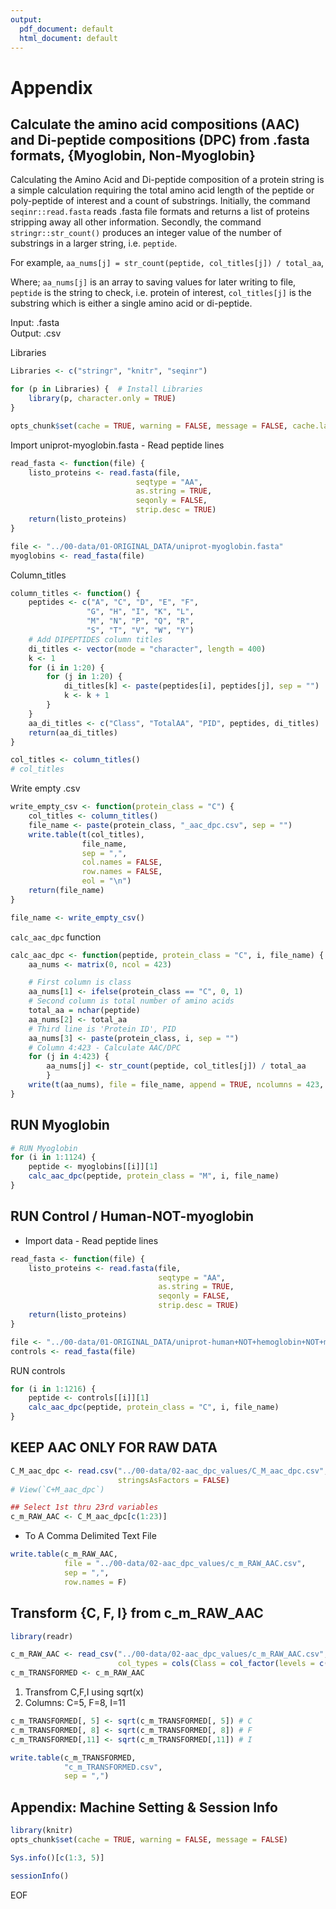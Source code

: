 ```yaml
---
output:
  pdf_document: default
  html_document: default
---
```


# Appendix

## Calculate the amino acid compositions (AAC) and Di-peptide compositions (DPC) from .fasta formats, {Myoglobin, Non-Myoglobin}

Calculating the Amino Acid and Di-peptide composition of a protein string is a simple calculation requiring the total amino acid length of the peptide or poly-peptide of interest and a count of substrings. Initially, the command `seqinr::read.fasta` reads .fasta file formats and returns a list of proteins stripping away all other information. Secondly, the command `stringr::str_count()` produces an integer value of the number of substrings in a larger string, i.e. `peptide`. 

For example, `aa_nums[j] = str_count(peptide, col_titles[j]) / total_aa`, 

Where; `aa_nums[j]` is an array to saving values for later writing to file, `peptide` is the string to check, i.e. protein of interest, `col_titles[j]` is the substring which is either a single amino acid or di-peptide.

Input: .fasta  
Output: .csv

Libraries  
```r
Libraries <- c("stringr", "knitr", "seqinr")

for (p in Libraries) {  # Install Libraries
    library(p, character.only = TRUE)
}
```

```r
opts_chunk$set(cache = TRUE, warning = FALSE, message = FALSE, cache.lazy = FALSE, align = "center")
```

Import uniprot-myoglobin.fasta - Read peptide lines
```r
read_fasta <- function(file) {
    listo_proteins <- read.fasta(file,
                            seqtype = "AA",
                            as.string = TRUE,
                            seqonly = FALSE,
                            strip.desc = TRUE)
    return(listo_proteins)
}

file <- "../00-data/01-ORIGINAL_DATA/uniprot-myoglobin.fasta"
myoglobins <- read_fasta(file)
```

Column_titles
```r
column_titles <- function() {
    peptides <- c("A", "C", "D", "E", "F",
                 "G", "H", "I", "K", "L",
                 "M", "N", "P", "Q", "R",
                 "S", "T", "V", "W", "Y")
    # Add DIPEPTIDES column titles
    di_titles <- vector(mode = "character", length = 400)
    k <- 1
    for (i in 1:20) {
        for (j in 1:20) {
            di_titles[k] <- paste(peptides[i], peptides[j], sep = "")
            k <- k + 1
        }
    }
    aa_di_titles <- c("Class", "TotalAA", "PID", peptides, di_titles)
    return(aa_di_titles)
}

col_titles <- column_titles()
# col_titles
```

Write empty .csv
```r
write_empty_csv <- function(protein_class = "C") {
    col_titles <- column_titles()
    file_name <- paste(protein_class, "_aac_dpc.csv", sep = "")
    write.table(t(col_titles),
                file_name,
                sep = ",",
                col.names = FALSE,
                row.names = FALSE,
                eol = "\n")
    return(file_name)
}

file_name <- write_empty_csv()
```

`calc_aac_dpc` function
```r
calc_aac_dpc <- function(peptide, protein_class = "C", i, file_name) {
    aa_nums <- matrix(0, ncol = 423)

    # First column is class
    aa_nums[1] <- ifelse(protein_class == "C", 0, 1)
    # Second column is total number of amino acids
    total_aa = nchar(peptide)
    aa_nums[2] <- total_aa
    # Third line is 'Protein ID', PID
    aa_nums[3] <- paste(protein_class, i, sep = "")
    # Column 4:423 - Calculate AAC/DPC
    for (j in 4:423) {
        aa_nums[j] <- str_count(peptide, col_titles[j]) / total_aa
        }
    write(t(aa_nums), file = file_name, append = TRUE, ncolumns = 423, sep = ",")
}
```

\pagebreak

## RUN Myoglobin
```r
# RUN Myoglobin
for (i in 1:1124) {
    peptide <- myoglobins[[i]][1]
    calc_aac_dpc(peptide, protein_class = "M", i, file_name)
}
```

\pagebreak

## RUN Control / Human-NOT-myoglobin 

- Import data - Read peptide lines
```r
read_fasta <- function(file) {
    listo_proteins <- read.fasta(file,
                                 seqtype = "AA",
                                 as.string = TRUE,
                                 seqonly = FALSE,
                                 strip.desc = TRUE)
    return(listo_proteins)
}

file <- "../00-data/01-ORIGINAL_DATA/uniprot-human+NOT+hemoglobin+NOT+myoglobin+random.fasta"
controls <- read_fasta(file)
```

RUN controls
```r
for (i in 1:1216) {
    peptide <- controls[[i]][1]
    calc_aac_dpc(peptide, protein_class = "C", i, file_name)
}
```

\pagebreak

## KEEP AAC ONLY FOR RAW DATA

```r
C_M_aac_dpc <- read.csv("../00-data/02-aac_dpc_values/C_M_aac_dpc.csv",
                        stringsAsFactors = FALSE)
# View(`C+M_aac_dpc`)

## Select 1st thru 23rd variables
c_m_RAW_AAC <- C_M_aac_dpc[c(1:23)]
```

- To A Comma Delimited Text File
```r
write.table(c_m_RAW_AAC,
            file = "../00-data/02-aac_dpc_values/c_m_RAW_AAC.csv",
            sep = ",",
            row.names = F)
```

\pagebreak

## Transform {C, F, I} from c_m_RAW_AAC

```r
library(readr)

c_m_RAW_AAC <- read_csv("../00-data/02-aac_dpc_values/c_m_RAW_AAC.csv",
                        col_types = cols(Class = col_factor(levels = c("0","1"))))
c_m_TRANSFORMED <- c_m_RAW_AAC
```

1. Transfrom C,F,I using sqrt(x)  
2. Columns: C=5, F=8, I=11  

```r
c_m_TRANSFORMED[, 5] <- sqrt(c_m_TRANSFORMED[, 5]) # C
c_m_TRANSFORMED[, 8] <- sqrt(c_m_TRANSFORMED[, 8]) # F
c_m_TRANSFORMED[,11] <- sqrt(c_m_TRANSFORMED[,11]) # I

write.table(c_m_TRANSFORMED,
            "c_m_TRANSFORMED.csv",
            sep = ",")
```

\pagebreak

## Appendix: Machine Setting & Session Info

```r
library(knitr)
opts_chunk$set(cache = TRUE, warning = FALSE, message = FALSE)
```

```r
Sys.info()[c(1:3, 5)]
```

```r
sessionInfo()
```

EOF
